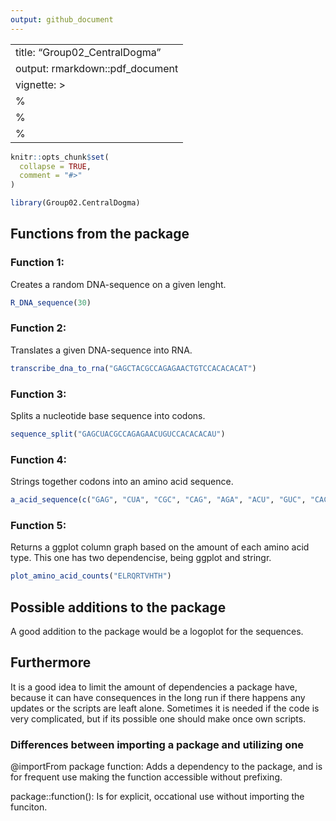 ```yaml
---
output: github_document
---
```

---
title: "Group02_CentralDogma"
output: rmarkdown::pdf_document
vignette: >
  %\VignetteIndexEntry{Group02_CentralDogma}
  %\VignetteEngine{knitr::rmarkdown}
  %\VignetteEncoding{UTF-8}
---

```r
knitr::opts_chunk$set(
  collapse = TRUE,
  comment = "#>"
)
```

```r
library(Group02.CentralDogma)
```
## Functions from the package
### Function 1: 
Creates a random DNA-sequence on a given lenght.

```r
R_DNA_sequence(30)
```

### Function 2: 
Translates a given DNA-sequence into RNA.
```r
transcribe_dna_to_rna("GAGCTACGCCAGAGAACTGTCCACACACAT")
```

### Function 3: 
Splits a nucleotide base sequence into codons.
```r
sequence_split("GAGCUACGCCAGAGAACUGUCCACACACAU")
```

### Function 4: 
Strings together codons into an amino acid sequence.
```r
a_acid_sequence(c("GAG", "CUA", "CGC", "CAG", "AGA", "ACU", "GUC", "CAC", "ACA", "CAU"))
```

### Function 5: 
Returns a ggplot column graph based on the amount of each amino acid type.
This one has two dependencise, being ggplot and stringr.
```r
plot_amino_acid_counts("ELRQRTVHTH")
```

## Possible additions to the package
A good addition to the package would be a logoplot for the sequences.

## Furthermore
It is a good idea to limit the amount of dependencies a package have, because it can have consequences in the long run if there happens any updates or the scripts are leaft alone. Sometimes it is needed if the code is very complicated, but if its possible one should make once own scripts.

### Differences between importing a package and utilizing one
@importFrom package function: Adds a dependency to the package, and is for frequent use making the function accessible without prefixing.

package::function(): Is for explicit, occational use without importing the funciton.
